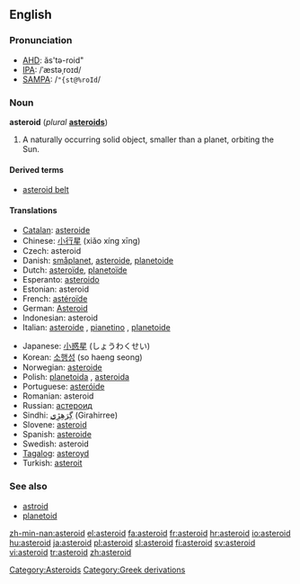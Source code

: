 {{see|Asteroid}}
==English==

===Pronunciation===
*[[w:AHD|AHD]]: ăs'tə-roid"
*[[w:IPA|IPA]]: /ˈæstəˌroɪd/
*[[w:SAMPA|SAMPA]]: /<tt>"{st@%roId</tt>/

===Noun===
{{wikipedia}}
'''asteroid''' (''plural'' '''[[asteroids]]''')

# {{astronomy}} A naturally occurring solid object, smaller than a planet, orbiting the Sun.

====Derived terms====
*[[asteroid belt]]

====Translations====
{{top}}
*[[Catalan]]: [[asteroide#Catalan|asteroide]]
*Chinese: [[小行星]] (xiǎo xíng xīng)
*Czech: asteroid
*Danish: [[småplanet]], [[asteroide#Danish|asteroide]], [[planetoide#Danish|planetoide]]
*Dutch: [[asteroïde]], [[planetoïde]]
*Esperanto: [[asteroido]]
*Estonian: asteroid
*French: [[astéroïde]] {{m}}
*German: [[Asteroid]] {{m}}
*Indonesian: asteroid
*Italian: [[asteroide#Italian|asteroide]] {{m}}, [[pianetino]] {{m}}, [[planetoide#Italian|planetoide]]
{{mid}}
*Japanese: [[小惑星]] (しょうわくせい)
*Korean: [[소행성]] (so haeng seong)
*Norwegian: [[asteroide#Norwegian|asteroide]]
*Polish: [[planetoida]] {{f}}, [[asteroida]] {{n}}
*Portuguese: [[asteróide]] {{m}}
*Romanian: asteroid {{m}}
*Russian: [[астероид]]
*Sindhi: [[گِرَھِڙِي]] (Girahirree) {{f}}
*Slovene: [[asteroid]] {{m}}
*Spanish: [[asteroide#Spanish|asteroide]] {{m}}
*Swedish: asteroid {{c}}
*[[Tagalog]]: [[asteroyd]]
*Turkish: [[asteroit]]
{{bottom}}

===See also===
*[[astroid]]
*[[planetoid]]

[[Category:Asteroids]]
[[Category:Greek derivations]]

[[zh-min-nan:asteroid]]
[[el:asteroid]]
[[fa:asteroid]]
[[fr:asteroid]]
[[hr:asteroid]]
[[io:asteroid]]
[[hu:asteroid]]
[[ja:asteroid]]
[[pl:asteroid]]
[[sl:asteroid]]
[[fi:asteroid]]
[[sv:asteroid]]
[[vi:asteroid]]
[[tr:asteroid]]
[[zh:asteroid]]